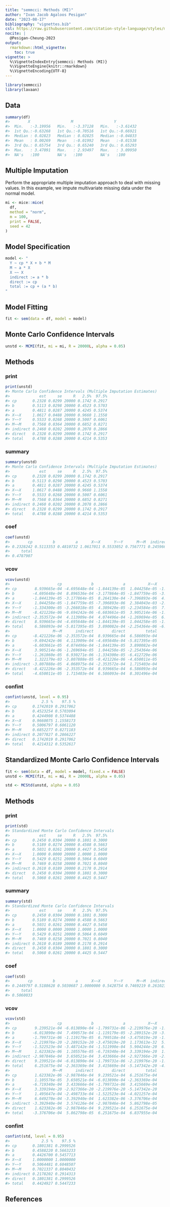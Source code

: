 ```yaml
---
title: "semmcci: Methods (MI)"
author: "Ivan Jacob Agaloos Pesigan"
date: "2023-08-17"
bibliography: "vignettes.bib"
csl: https://raw.githubusercontent.com/citation-style-language/styles/master/apa.csl
nocite: |
  @Pesigan-Cheung-2023
output:
  rmarkdown::html_vignette:
    toc: true
vignette: >
  %\VignetteIndexEntry{semmcci: Methods (MI)}
  %\VignetteEngine{knitr::rmarkdown}
  %\VignetteEncoding{UTF-8}
---
```


<!-- vignettes/methods-mc-mi.Rmd is generated from .setup/vignettes/methods-mc-mi.Rmd.orig. Please edit that file -->






```r
library(semmcci)
library(lavaan)
```

## Data




```r
summary(df)
#>        X                  M                  Y           
#>  Min.   :-3.19956   Min.   :-3.37128   Min.   :-3.61432  
#>  1st Qu.:-0.63268   1st Qu.:-0.70516   1st Qu.:-0.66921  
#>  Median : 0.02823   Median : 0.02825   Median :-0.04833  
#>  Mean   : 0.00269   Mean   :-0.01992   Mean   :-0.01538  
#>  3rd Qu.: 0.65754   3rd Qu.: 0.65240   3rd Qu.: 0.65293  
#>  Max.   : 3.47091   Max.   : 2.93497   Max.   : 3.09950  
#>  NA's   :100        NA's   :100        NA's   :100
```

## Multiple Imputation

Perform the appropriate multiple imputation approach to deal with missing values.
In this example, we impute multivariate missing data under the normal model.


```r
mi <- mice::mice(
  df,
  method = "norm",
  m = 100,
  print = FALSE,
  seed = 42
)
```

## Model Specification


```r
model <- "
  Y ~ cp * X + b * M
  M ~ a * X
  X ~~ X
  indirect := a * b
  direct := cp
  total := cp + (a * b)
"
```

## Model Fitting


```r
fit <- sem(data = df, model = model)
```

## Monte Carlo Confidence Intervals


```r
unstd <- MCMI(fit, mi = mi, R = 20000L, alpha = 0.05)
```

## Methods

### print


```r
print(unstd)
#> Monte Carlo Confidence Intervals (Multiple Imputation Estimates)
#>             est     se     R   2.5%  97.5%
#> cp       0.2328 0.0299 20000 0.1742 0.2917
#> b        0.5113 0.0298 20000 0.4523 0.5703
#> a        0.4811 0.0287 20000 0.4245 0.5374
#> X~~X     1.0617 0.0488 20000 0.9660 1.1558
#> Y~~Y     0.5533 0.0268 20000 0.5007 0.6061
#> M~~M     0.7568 0.0364 20000 0.6852 0.8271
#> indirect 0.2460 0.0202 20000 0.2078 0.2866
#> direct   0.2328 0.0299 20000 0.1742 0.2917
#> total    0.4788 0.0288 20000 0.4214 0.5353
```

### summary


```r
summary(unstd)
#> Monte Carlo Confidence Intervals (Multiple Imputation Estimates)
#>             est     se     R   2.5%  97.5%
#> cp       0.2328 0.0299 20000 0.1742 0.2917
#> b        0.5113 0.0298 20000 0.4523 0.5703
#> a        0.4811 0.0287 20000 0.4245 0.5374
#> X~~X     1.0617 0.0488 20000 0.9660 1.1558
#> Y~~Y     0.5533 0.0268 20000 0.5007 0.6061
#> M~~M     0.7568 0.0364 20000 0.6852 0.8271
#> indirect 0.2460 0.0202 20000 0.2078 0.2866
#> direct   0.2328 0.0299 20000 0.1742 0.2917
#> total    0.4788 0.0288 20000 0.4214 0.5353
```

### coef


```r
coef(unstd)
#>        cp         b         a      X~~X      Y~~Y      M~~M  indirect    direct 
#> 0.2328242 0.5113353 0.4810732 1.0617011 0.5533052 0.7567771 0.2459664 0.2328242 
#>     total 
#> 0.4787907
```

### vcov


```r
vcov(unstd)
#>                     cp             b             a          X~~X          Y~~Y
#> cp        8.939665e-04 -4.695648e-04 -1.844139e-05  1.044258e-05 -1.334300e-05
#> b        -4.695648e-04  8.896536e-04 -3.177864e-05 -1.847759e-05 -3.266018e-05
#> a        -1.844139e-05 -3.177864e-05  8.264130e-04 -7.396893e-06  4.389420e-05
#> X~~X      1.044258e-05 -1.847759e-05 -7.396893e-06  2.384043e-03 -2.234584e-05
#> Y~~Y     -1.334300e-05 -3.266018e-05  4.389420e-05 -2.234584e-05  7.196646e-04
#> M~~M     -8.421226e-06 -9.694242e-06 -6.603661e-05  3.905214e-06 -1.261860e-05
#> indirect -2.353572e-04  4.113909e-04  4.074496e-04 -1.269694e-05  6.930271e-06
#> direct    8.939665e-04 -4.695648e-04 -1.844139e-05  1.044258e-05 -1.334300e-05
#> total     6.586093e-04 -5.817395e-05  3.890082e-04 -2.254364e-06 -6.412729e-06
#>                   M~~M      indirect        direct         total
#> cp       -8.421226e-06 -2.353572e-04  8.939665e-04  6.586093e-04
#> b        -9.694242e-06  4.113909e-04 -4.695648e-04 -5.817395e-05
#> a        -6.603661e-05  4.074496e-04 -1.844139e-05  3.890082e-04
#> X~~X      3.905214e-06 -1.269694e-05  1.044258e-05 -2.254364e-06
#> Y~~Y     -1.261860e-05  6.930271e-06 -1.334300e-05 -6.412729e-06
#> M~~M      1.322179e-03 -3.807888e-05 -8.421226e-06 -4.650011e-05
#> indirect -3.807888e-05  4.068975e-04 -2.353572e-04  1.715403e-04
#> direct   -8.421226e-06 -2.353572e-04  8.939665e-04  6.586093e-04
#> total    -4.650011e-05  1.715403e-04  6.586093e-04  8.301496e-04
```

### confint


```r
confint(unstd, level = 0.95)
#>              2.5 %    97.5 %
#> cp       0.1742019 0.2917062
#> b        0.4523254 0.5703094
#> a        0.4244908 0.5374488
#> X~~X     0.9660075 1.1558173
#> Y~~Y     0.5006797 0.6061120
#> M~~M     0.6852277 0.8271183
#> indirect 0.2077827 0.2866227
#> direct   0.1742019 0.2917062
#> total    0.4214312 0.5352617
```

## Standardized Monte Carlo Confidence Intervals


```r
fit <- sem(data = df, model = model, fixed.x = FALSE)
unstd <- MCMI(fit, mi = mi, R = 20000L, alpha = 0.05)
```


```r
std <- MCStd(unstd, alpha = 0.05)
```

## Methods

### print


```r
print(std)
#> Standardized Monte Carlo Confidence Intervals
#>             est     se     R   2.5%  97.5%
#> cp       0.2450 0.0304 20000 0.1801 0.3000
#> b        0.5189 0.0274 20000 0.4588 0.5663
#> a        0.5031 0.0261 20000 0.4427 0.5458
#> X~~X     1.0000 0.0000 20000 1.0000 1.0000
#> Y~~Y     0.5429 0.0251 20000 0.5064 0.6049
#> M~~M     0.7469 0.0258 20000 0.7021 0.8040
#> indirect 0.2610 0.0189 20000 0.2178 0.2914
#> direct   0.2450 0.0304 20000 0.1801 0.3000
#> total    0.5060 0.0261 20000 0.4425 0.5447
```

### summary


```r
summary(std)
#> Standardized Monte Carlo Confidence Intervals
#>             est     se     R   2.5%  97.5%
#> cp       0.2450 0.0304 20000 0.1801 0.3000
#> b        0.5189 0.0274 20000 0.4588 0.5663
#> a        0.5031 0.0261 20000 0.4427 0.5458
#> X~~X     1.0000 0.0000 20000 1.0000 1.0000
#> Y~~Y     0.5429 0.0251 20000 0.5064 0.6049
#> M~~M     0.7469 0.0258 20000 0.7021 0.8040
#> indirect 0.2610 0.0189 20000 0.2178 0.2914
#> direct   0.2450 0.0304 20000 0.1801 0.3000
#> total    0.5060 0.0261 20000 0.4425 0.5447
```

### coef


```r
coef(std)
#>        cp         b         a      X~~X      Y~~Y      M~~M  indirect    direct 
#> 0.2449797 0.5188628 0.5030687 1.0000000 0.5428754 0.7469219 0.2610236 0.2449797 
#>     total 
#> 0.5060033
```

### vcov


```r
vcov(std)
#>                     cp             b             a          X~~X          Y~~Y
#> cp        9.239521e-04 -6.013890e-04 -1.799731e-06 -2.219976e-20 -1.522523e-04
#> b        -6.013890e-04  7.490573e-04 -1.119179e-05 -2.289152e-20 -3.487142e-04
#> a        -1.799731e-06 -1.119179e-05  6.799518e-04 -3.475019e-20 -1.511990e-04
#> X~~X     -2.219976e-20 -2.289152e-20 -3.475019e-20  1.173613e-32  5.904244e-20
#> Y~~Y     -1.522523e-04 -3.487142e-04 -1.511990e-04  5.904244e-20  6.285202e-04
#> M~~M      1.623382e-06  1.105576e-05 -6.719340e-04  3.339194e-20  1.495647e-04
#> indirect -2.987846e-04  3.650521e-04  3.433666e-04 -2.927366e-20 -2.498733e-04
#> direct    9.239521e-04 -6.013890e-04 -1.799731e-06 -2.219976e-20 -1.522523e-04
#> total     6.251675e-04 -2.363369e-04  3.415669e-04 -5.147342e-20 -4.021257e-04
#>                   M~~M      indirect        direct         total
#> cp        1.623382e-06 -2.987846e-04  9.239521e-04  6.251675e-04
#> b         1.105576e-05  3.650521e-04 -6.013890e-04 -2.363369e-04
#> a        -6.719340e-04  3.433666e-04 -1.799731e-06  3.415669e-04
#> X~~X      3.339194e-20 -2.927366e-20 -2.219976e-20 -5.147342e-20
#> Y~~Y      1.495647e-04 -2.498733e-04 -1.522523e-04 -4.021257e-04
#> M~~M      6.649270e-04 -3.392940e-04  1.623382e-06 -3.376706e-04
#> indirect -3.392940e-04  3.574126e-04 -2.987846e-04  5.862798e-05
#> direct    1.623382e-06 -2.987846e-04  9.239521e-04  6.251675e-04
#> total    -3.376706e-04  5.862798e-05  6.251675e-04  6.837955e-04
```

### confint


```r
confint(std, level = 0.95)
#>              2.5 %    97.5 %
#> cp       0.1801381 0.2999526
#> b        0.4588220 0.5663233
#> a        0.4426700 0.5457713
#> X~~X     1.0000000 1.0000000
#> Y~~Y     0.5064481 0.6048507
#> M~~M     0.7021337 0.8040432
#> indirect 0.2178202 0.2914313
#> direct   0.1801381 0.2999526
#> total    0.4424927 0.5447233
```

## References
